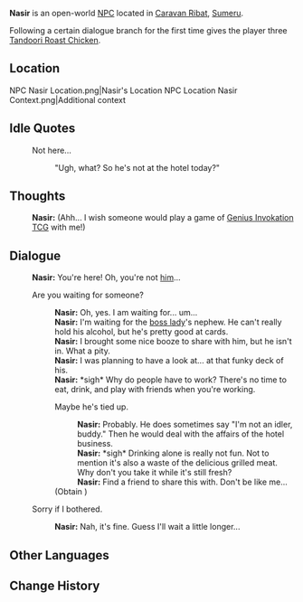 {{Meta
<!-- Remove this template after adding the missing info -->
|missing_NPC_profile  = yes
}}
{{Character Infobox
|type             = Open-World NPC
|image            = NPC Nasir.png
|region           = Sumeru
|location         = Sumeru
|affiliation      = The Eremites
|title            = Eremite Mercenary
|ancestry         = <!-- Clan/family -->
|father           = 
|mother           = 
|spouse           = 
|sibling          = 
|child            = 
|relative         = 
|voiceEN          = 
|voiceCN          = 
|voiceJP          = 
|dialoguereward   = {{Card|Tandoori Roast Chicken|3}}
}}
'''Nasir''' is an open-world [[NPC]] located in [[Caravan Ribat]], [[Sumeru]].

Following a certain dialogue branch for the first time gives the player three [[Tandoori Roast Chicken]].

==Location==
<gallery>
NPC Nasir Location.png|Nasir's Location
NPC Location Nasir Context.png|Additional context
</gallery>
<!--
==Profile==
''(To be added.)''

===Appearance===
''(To be added.)''

==Quests and Events==
{{Quests and Events}}
-->
==Idle Quotes==
{{Dialogue Start}}
:{{DIcon|Idle}} Not here...
::{{A|VO Nasir 01.ogg}} "Ugh, what? So he's not at the hotel today?"
{{Dialogue End}}

==Thoughts==
{{All Schemes to Know Explanation|name=Nasir}}
{{Dialogue Start}}
:{{A|VO Nasir All Schemes to Know 01.ogg}} '''Nasir:''' (Ahh... I wish someone would play a game of [[Genius Invokation TCG]] with me!)
{{Dialogue End}}

==Dialogue==
{{Dialogue Start}}
:'''Nasir:''' You're here! Oh, you're not [[Maziar|him]]...
:{{DIcon}} Are you waiting for someone?
::'''Nasir:''' Oh, yes. I am waiting for... um...
::'''Nasir:''' I'm waiting for the [[Maryam|boss lady]]'s nephew. He can't really hold his alcohol, but he's pretty good at cards.
::'''Nasir:''' I brought some nice booze to share with him, but he isn't in. What a pity.
::'''Nasir:''' I was planning to have a look at... at that funky deck of his.
::'''Nasir:''' *sigh* Why do people have to work? There's no time to eat, drink, and play with friends when you're working.
::{{DIcon|Reward}} Maybe he's tied up.
:::'''Nasir:''' Probably. He does sometimes say "I'm not an idler, buddy." Then he would deal with the affairs of the hotel business.
:::'''Nasir:''' *sigh* Drinking alone is really not fun. Not to mention it's also a waste of the delicious grilled meat. Why don't you take it while it's still fresh?
:::'''Nasir:''' Find a friend to share this with. Don't be like me...
::;(Obtain {{Item|Tandoori Roast Chicken|20|x=3}})
:{{DIcon}} Sorry if I bothered.
::'''Nasir:''' Nah, it's fine. Guess I'll wait a little longer...
{{Dialogue End}}
<!--
==Event Dialogue==
===Event Name===
{{Dialogue Start}}
:'''{{subst:PAGENAME}}:'''
{{Dialogue End}}

==Trivia==
*
-->
==Other Languages==
{{Other Languages
|default_hidden = 1
|en      = Nasir
|zhs     = 纳西尔
|zhs_rm  = Nàxī'ěr
|zht     = 納西爾
|zht_rm  = Nàxī'ěr
|ja      = ナシル
|ja_rm   = Nashiru
|ko      = 나시르
|es      = Nasir
|fr      = Nasir
|ru      = Насир
|th      = Nasir
|vi      = Nasir
|de      = Nasir
|id      = Nasir
|pt      = Nasir
|tr      = Nasir
|it      = Nasir
}}

==Change History==
{{Change History|3.0}}
<!--
==References==
{{Reflist}}
-->